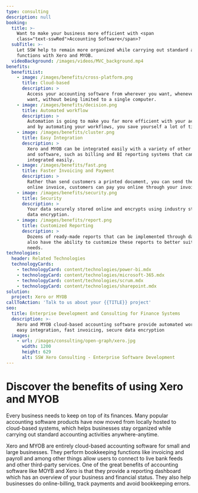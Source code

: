 ```yaml
---
type: consulting
description: null
booking:
  title: >-
    Want to make your business more efficient with <span
    class="text-sswRed">Accounting Software</span>?
  subTitle: >-
    Let SSW help to remain more organized while carrying out standard accounting
    functions with Xero and MYOB.
  videoBackground: /images/videos/MVC_background.mp4
benefits:
  benefitList:
    - image: /images/benefits/cross-platform.png
      title: Cloud-based
      description: >
        Access your accounting software from wherever you want, whenever you
        want, without being limited to a single computer.
    - image: /images/benefits/decision.png
      title: Automated workflow
      description: >
        Automation is going to make you far more efficient with your accounting,
        and by automating your workflows, you save yourself a lot of time.
    - image: /images/benefits/cluster.png
      title: Easy Integration
      description: >
        Xero and MYOB can be integrated easily with a variety of other programs
        and software, such as billing and BI reporting systems that can be
        integrated easily.
    - image: /images/benefits/fast.png
      title: Faster Invoicing and Payment
      description: >
        Rather than send customers a printed document, you can send them an
        online invoice, customers can pay you online through your invoice.
    - image: /images/benefits/security.png
      title: Security
      description: >
        Your data securely stored online and encrypts using industry standard
        data encryption.
    - image: /images/benefits/report.png
      title: Customized Reporting
      description: >
        Dozens of ready-made reports that can be implemented through dashboard,
        also have the ability to customize these reports to better suit your
        needs.
technologies:
  header: Related Technologies
  technologyCards:
    - technologyCard: content/technologies/power-bi.mdx
    - technologyCard: content/technologies/microsoft-365.mdx
    - technologyCard: content/technologies/scrum.mdx
    - technologyCard: content/technologies/sharepoint.mdx
solution:
  project: Xero or MYOB
callToAction: 'Talk to us about your {{TITLE}} project'
seo:
  title: Enterprise Development and Consulting for Finance Systems
  description: >-
    Xero and MYOB cloud-based accounting software provide automated workflows,
    easy integration, fast invoicing, secure data encryption
  images:
    - url: /images/consulting/open-graph/xero.jpg
      width: 1200
      height: 629
      alt: SSW Xero Consulting - Enterprise Software Development
---
```


# Discover the benefits of using Xero and MYOB

<VideoEmbed url="https://www.youtube.com/watch?v=6sjDwyOLNNY" caption="Video: How Xero will change your whole life (for the better) (2 mins)" />

Every business needs to keep on top of its finances. Many popular accounting software products have now moved from locally hosted to cloud-based systems, which helps businesses stay organized while carrying out standard accounting activities anywhere-anytime.

Xero and MYOB are entirely cloud-based accounting software for small and large businesses. They perform bookkeeping functions like invoicing and payroll and among other things allow users to connect to live bank feeds and other third-party services. One of the great benefits of accounting software like MOYB and Xero is that they provide a reporting dashboard which has an overview of your business and financial status. They also help businesses do online-billing, track payments and avoid bookkeeping errors.
